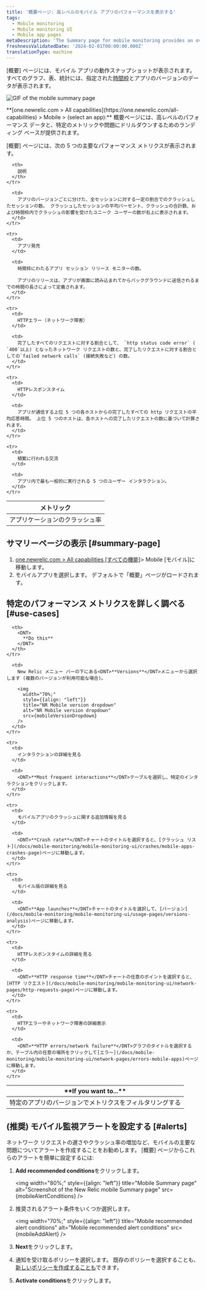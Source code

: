 ```yaml
---
title: '概要ページ: 高レベルのモバイル アプリのパフォーマンスを表示する'
tags:
  - Mobile monitoring
  - Mobile monitoring UI
  - Mobile app pages
metaDescription: 'The Summary page for mobile monitoring provides an overview of HTTP requests, active users, interactions, errors or network failures, and recent events.'
freshnessValidatedDate: '2024-02-01T00:00:00.000Z'
translationType: machine
---
```







\[概要] ページには、モバイル アプリの動作スナップショットが表示されます。 すべてのグラフ、表、統計には、指定された[時間枠](/docs/query-your-data/explore-query-data/dashboards/manage-your-dashboard/#dash-time-picker)とアプリのバージョンのデータが表示されます。

<img
  title="Mobile summary page"
  alt="GIF of the mobile summary page"
  src={mobileSummaryGif}
/>

<figcaption>
  <DNT>**[one.newrelic.com > All capabilities](https://one.newrelic.com/all-capabilities) > Mobile > (select an app):**</DNT> 概要ページには、高レベルのパフォーマンス データと、特定のメトリックや問題にドリルダウンするためのランディング ベースが提供されます。
</figcaption>

\[概要] ページには、次の 5 つの主要なパフォーマンス メトリクスが表示されます。

<table>
  <thead>
    <tr>
      <th width={200}>
        メトリック
      </th>

      <th>
        説明
      </th>
    </tr>
  </thead>

  <tbody>
    <tr>
      <td>
        アプリケーションのクラッシュ率
      </td>

      <td>
        アプリのバージョンごとに分けた、全セッションに対する一定の割合でのクラッシュしたセッションの数。 クラッシュしたセッションの平均パーセント、クラッシュの合計数、および時間枠内でクラッシュの影響を受けたユニーク ユーザーの数が右上に表示されます。
      </td>
    </tr>

    <tr>
      <td>
        アプリ発売
      </td>

      <td>
        時間枠にわたるアプリ セッション リリース モニターの数。

        アプリのリリースは、アプリが画面に読み込まれてからバックグラウンドに送信されるまでの時間の長さによって定義されます。
      </td>
    </tr>

    <tr>
      <td>
        HTTPエラー（ネットワーク障害）
      </td>

      <td>
        完了したすべてのリクエストに対する割合として、 `http status code error` ( `400`以上) となったネットワーク リクエストの数と、完了したリクエストに対する割合としての`failed network calls` (接続失敗など) の数。
      </td>
    </tr>

    <tr>
      <td>
        HTTPレスポンスタイム
      </td>

      <td>
        アプリが通信する上位 5 つの各ホストからの完了したすべての http リクエストの平均応答時間。 上位 5 つのホストは、各ホストへの完了したリクエストの数に基づいて計算されます。
      </td>
    </tr>

    <tr>
      <td>
        頻繁に行われる交流
      </td>

      <td>
        アプリ内で最も一般的に実行される 5 つのユーザー インタラクション。
      </td>
    </tr>
  </tbody>
</table>

## サマリーページの表示 [#summary-page]

1. [one.newrelic.com > All capabilities \[すべての機能\]](https://one.newrelic.com/all-capabilities)> Mobile \[モバイル]に移動します。
2. モバイルアプリを選択します。 デフォルトで「概要」ページがロードされます。

## 特定のパフォーマンス メトリクスを詳しく調べる [#use-cases]

<table>
  <thead>
    <tr>
      <th width={200}>
        <DNT>
          **If you want to...**
        </DNT>
      </th>

      <th>
        <DNT>
          **Do this**
        </DNT>
      </th>
    </tr>
  </thead>

  <tbody>
    <tr>
      <td>
        特定のアプリのバージョンでメトリクスをフィルタリングする
      </td>

      <td>
        New Relic メニュー バーの下にある<DNT>**Versions**</DNT>メニューから選択します (複数のバージョンが利用可能な場合)。

        <img
          width="70%;"
          style={{align: "left"}}
          title="NR Mobile version dropdown"
          alt="NR Mobile version dropdown"
          src={mobileVersionDropdown}
        />
      </td>
    </tr>

    <tr>
      <td>
        インタラクションの詳細を見る
      </td>

      <td>
        <DNT>**Most frequent interactions**</DNT>テーブルを選択し、特定のインタラクションをクリックします。
      </td>
    </tr>

    <tr>
      <td>
        モバイルアプリのクラッシュに関する追加情報を見る
      </td>

      <td>
        <DNT>**Crash rate**</DNT>チャートのタイトルを選択すると、[クラッシュ リスト](/docs/mobile-monitoring/mobile-monitoring-ui/crashes/mobile-apps-crashes-page)ページに移動します。
      </td>
    </tr>

    <tr>
      <td>
        モバイル版の詳細を見る
      </td>

      <td>
        <DNT>**App launches**</DNT>チャートのタイトルを選択して、[バージョン](/docs/mobile-monitoring/mobile-monitoring-ui/usage-pages/versions-analysis)ページに移動します。
      </td>
    </tr>

    <tr>
      <td>
        HTTPレスポンスタイムの詳細を見る
      </td>

      <td>
        <DNT>**HTTP response time**</DNT>チャートの任意のポイントを選択すると、 [HTTP リクエスト](/docs/mobile-monitoring/mobile-monitoring-ui/network-pages/http-requests-page)ページに移動します。
      </td>
    </tr>

    <tr>
      <td>
        HTTPエラーやネットワーク障害の詳細表示
      </td>

      <td>
        <DNT>**HTTP errors/network failure**</DNT>グラフのタイトルを選択するか、テーブル内の任意の場所をクリックして[エラー](/docs/mobile-monitoring/mobile-monitoring-ui/network-pages/errors-mobile-apps)ページに移動します。
      </td>
    </tr>
  </tbody>
</table>

## (推奨) モバイル監視アラートを設定する [#alerts]

ネットワーク リクエストの遅さやクラッシュ率の増加など、モバイルの主要な問題についてアラートを作成することをお勧めします。 \[概要] ページからこれらのアラートを簡単に設定するには:

1. <DNT>**Add recommended conditions**</DNT>をクリックします。

   <img
     width="80%;"
     style={{align: "left"}}
     title="Mobile Summary page"
     alt="Screenshot of the New Relic mobile Summary page"
     src={mobileAlertConditions}
   />


2. 推奨されるアラート条件をいくつか選択します。

   <img
     width="70%;"
     style={{align: "left"}}
     title="Mobile recommended alert conditions"
     alt="Mobile recommended alert conditions"
     src={mobileAddAlert}
   />

3. <DNT>**Next**</DNT>をクリックします。

4. 通知を受け取るポリシーを選択します。 既存のポリシーを選択することも、 [新しいポリシーを作成することも](/docs/alerts-applied-intelligence/new-relic-alerts/alert-policies/create-edit-or-find-alert-policy/#alert-policy-name)できます。

5. <DNT>**Activate conditions**</DNT>をクリックします。